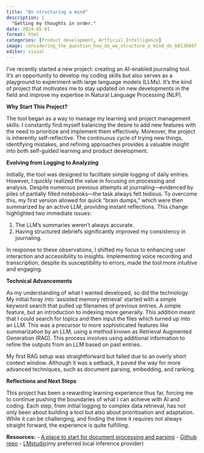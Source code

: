 ```yaml
---
title: "On structuring a mind"
description: |
  "Getting my thoughts in order."
date: 2024-05-01
format: html
categories: [Product development, Artficial Intelligence]
image: considering_the_question_how_do_we_structure_a_mind_do_b8136847-57de-4742-83f2-14f36e9a9bf5.png
editor: visual
---
```


I've recently started a new project: creating an AI-enabled journaling tool. It's an opportunity to develop my coding skills but also serves as a playground to experiment with large language models (LLMs). It's the kind of project that motivates me to stay updated on new developments in the field and improve my expertise in Natural Language Processing (NLP).

**Why Start This Project?**

The tool began as a way to manage my learning and project management skills. I constantly find myself balancing the desire to add new features with the need to prioritize and implement them effectively. Moreover, the project is inherently self-reflective. The continuous cycle of trying new things, identifying mistakes, and refining approaches provides a valuable insight into both self-guided learning and product development.

**Evolving from Logging to Analyzing**

Initially, the tool was designed to facilitate simple logging of daily entries. However, I quickly realized the value in focusing on processing and analysis. Despite numerous previous attempts at journaling—evidenced by piles of partially filled notebooks—the task always felt tedious. To overcome this, my first version allowed for quick "brain dumps," which were then summarized by an active LLM, providing instant reflections. This change highlighted two immediate issues:

1. The LLM's summaries weren't always accurate.
2. Having structured debriefs significantly improved my consistency in journaling.

In response to these observations, I shifted my focus to enhancing user interaction and accessibility to insights. Implementing voice recording and transcription, despite its susceptibility to errors, made the tool more intuitive and engaging.

**Technical Advancements**

As my understanding of what I wanted developed, so did the technology. My initial foray into 'assisted memory retrieval' started with a simple keyword search that pulled up filenames of previous entries. A simple feature, but an introduction to indexing more generally. This addition meant that I could search for topics and then input the files which turned up into an LLM. This was a precursor to more sophisticated features like summarization by an LLM, using a method known as Retrieval Augmented Generation (RAG). This process involves using additional information to refine the outputs from an LLM based on past entries. 

My first RAG setup was straightforward but failed due to an overly short context window. Although it was a setback, it paved the way for more advanced techniques, such as document parsing, embedding, and ranking.

**Reflections and Next Steps**

This project has been a rewarding learning experience thus far, forcing me to continue pushing the boundaries of what I can achieve with AI and coding. Each step, from initial logging to complex data retrieval, has not only been about building a tool but also about prioritisation and adaptation. While it can be challenging, and finding the time it requires not always straight forward, the experience is quite fulfilling. 

**Resources:**
- [A place to start for document processing and parsing](https://medium.com/@bavalpreetsinghh/llamaindex-chunking-strategies-for-large-language-models-part-1-ded1218cfd30)
- [Github repo](https://github.com/Lumons/cognitive_interface)
- [LMstudio](https://lmstudio.ai/)(my preferred local inference provider) 

